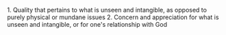 {{rfc}}
1. Quality that pertains to what is unseen and intangible, as opposed to purely physical or mundane issues
2. Concern and appreciation for what is unseen and intangible, or for one's relationship with God